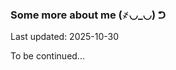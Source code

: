 ---
---

<h3 class="not-prose text-lg font-medium mb-1">
    Some more about me <span class="text-muted-foreground">(҂◡_◡) ᕤ</span>
</h3>
<span class="not-prose text-muted-foreground text-xs">
    Last updated: 2025-10-30
</span>

To be continued...

